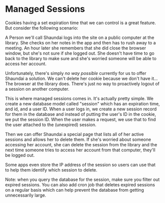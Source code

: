 # Managed Sessions

Cookies having a set expiration time that we can control is a great feature. But
consider the following scenario:

A Person we'll call Shaundai logs into the site on a public computer at the
library. She checks on her notes in the app and then has to rush away to a
meeting. An hour later she remembers that she did close the browser window, but
she's not sure if she logged out. She doesn't have time to go back to the
library to make sure and she's worried someone will be able to access her
account.

Unfortunately, there's simply _no way possible_ currently for us to offer
Shaundai a solution. We can't delete her cookie because we don't have it... The
browser at the library does. There's just no way to proactively logout of a
session on another computer.

This is where managed sessions comes in. It's actually pretty simple. We create
a new database model called "session" which has an expiration time, and id, and
a user ID. When a user logs in, we create a new session record for them in the
database and instead of putting the user's ID in the cookie, we put the session
ID. When the user makes a request, we use that to find the user attached to the
(unexpired) session.

Then we can offer Shaundai a special page that lists all of her active sessions
and allows her to delete them. If she's worried about someone accessing her
account, she can delete the session from the library and the next time someone
tries to access her account from that computer, they'll be logged out.

Some apps even store the IP address of the session so users can use that to help
them identify which session to delete.

Note: when you query the database for the session, make sure you filter out
expired sessions. You can also add cron job that deletes expired sessions on a
regular basis which can help prevent the database from getting unnecessarily
large.
